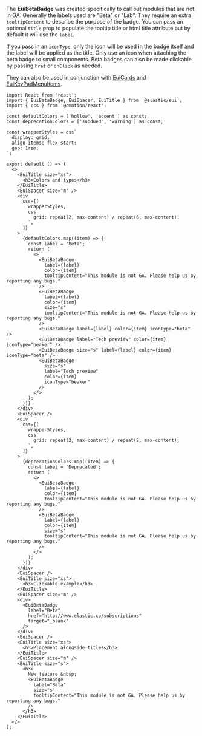 The **EuiBetaBadge** was created specifically to call out modules that are not in GA. Generally the labels used are "Beta" or "Lab". They require an extra `tooltipContent` to describe the purpose of the badge. You can pass an optional `title` prop to populate the tooltip title or html title attribute but by default it will use the `label`.

If you pass in an `iconType`, only the icon will be used in the badge itself and the label will be applied as the title. Only use an icon when attaching the beta badge to small components. Beta badges can also be made clickable by passing `href` or `onClick` as needed.

They can also be used in conjunction with [EuiCards](../card.mdx) and [EuiKeyPadMenuItems](../../navigation/key_pad_menu.mdx).

```tsx interactive
import React from 'react';
import { EuiBetaBadge, EuiSpacer, EuiTitle } from '@elastic/eui';
import { css } from '@emotion/react';

const defaultColors = ['hollow', 'accent'] as const;
const deprecationColors = ['subdued', 'warning'] as const;

const wrapperStyles = css`
  display: grid;
  align-items: flex-start;
  gap: 1rem;
`;

export default () => (
  <>
    <EuiTitle size="xs">
      <h3>Colors and types</h3>
    </EuiTitle>
    <EuiSpacer size="m" />
    <div
      css={[
        wrapperStyles,
        css`
          grid: repeat(2, max-content) / repeat(6, max-content);
        `,
      ]}
    >
      {defaultColors.map((item) => {
        const label = 'Beta';
        return (
          <>
            <EuiBetaBadge
              label={label}
              color={item}
              tooltipContent="This module is not GA. Please help us by reporting any bugs."
            />
            <EuiBetaBadge
              label={label}
              color={item}
              size="s"
              tooltipContent="This module is not GA. Please help us by reporting any bugs."
            />
            <EuiBetaBadge label={label} color={item} iconType="beta" />
            <EuiBetaBadge label="Tech preview" color={item} iconType="beaker" />
            <EuiBetaBadge size="s" label={label} color={item} iconType="beta" />
            <EuiBetaBadge
              size="s"
              label="Tech preview"
              color={item}
              iconType="beaker"
            />
          </>
        );
      })}
    </div>
    <EuiSpacer />
    <div
      css={[
        wrapperStyles,
        css`
          grid: repeat(2, max-content) / repeat(2, max-content);
        `,
      ]}
    >
      {deprecationColors.map((item) => {
        const label = 'Deprecated';
        return (
          <>
            <EuiBetaBadge
              label={label}
              color={item}
              tooltipContent="This module is not GA. Please help us by reporting any bugs."
            />
            <EuiBetaBadge
              label={label}
              color={item}
              size="s"
              tooltipContent="This module is not GA. Please help us by reporting any bugs."
            />
          </>
        );
      })}
    </div>
    <EuiSpacer />
    <EuiTitle size="xs">
      <h3>Clickable example</h3>
    </EuiTitle>
    <EuiSpacer size="m" />
    <div>
      <EuiBetaBadge
        label="Beta"
        href="http://www.elastic.co/subscriptions"
        target="_blank"
      />
    </div>
    <EuiSpacer />
    <EuiTitle size="xs">
      <h3>Placement alongside titles</h3>
    </EuiTitle>
    <EuiSpacer size="m" />
    <EuiTitle size="s">
      <h3>
        New feature &nbsp;
        <EuiBetaBadge
          label="Beta"
          size="s"
          tooltipContent="This module is not GA. Please help us by reporting any bugs."
        />
      </h3>
    </EuiTitle>
  </>
);

```
